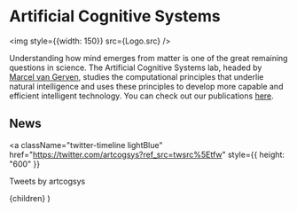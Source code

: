 
# Artificial Cognitive Systems


<img style={{width: 150}} src={Logo.src} />


Understanding how mind emerges from matter is one of the great remaining questions in science. The Artificial Cognitive Systems lab, headed by <a href='https://www.ru.nl/personen/gerven-m-van/' className='lightBlue'>Marcel van Gerven</a>,
studies the computational principles that underlie natural intelligence and uses these principles to develop more capable and efficient intelligent technology. You can check out our publications <a href='https://scholar.google.nl/citations?user=sX0ZypwAAAAJ&hl=nl' className='lightBlue'>here</a>.

## News

<a
  className="twitter-timeline lightBlue"
  href="https://twitter.com/artcogsys?ref_src=twsrc%5Etfw"
  style={{ height: "600" }}
>
  Tweets by artcogsys
</a>
<script
  async
  src="https://platform.twitter.com/widgets.js"
  charSet="utf-8"
></script>


  <LayoutPostWrapper pageIdx={2} title="Intro" date="2020-01-02">
    {children}
  </LayoutPostWrapper>
)